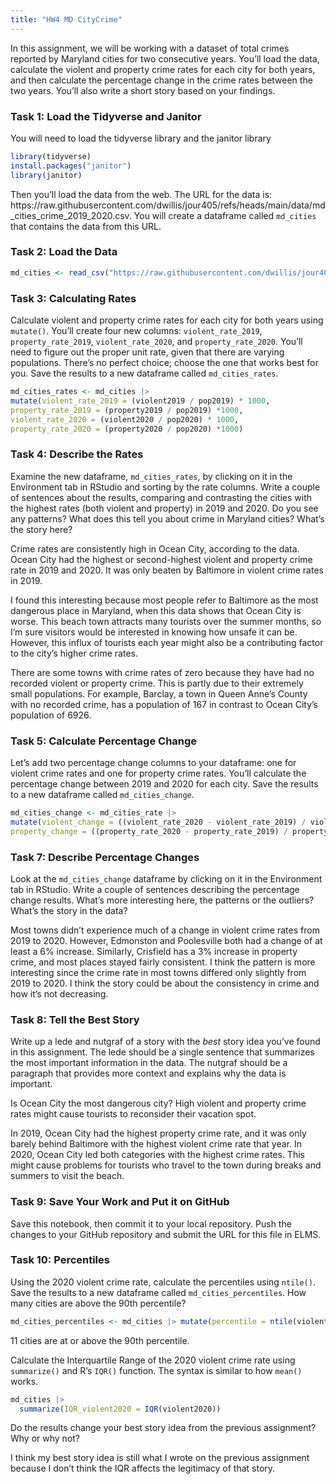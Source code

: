```yaml
---
title: "HW4 MD CityCrime"
---
```


In this assignment, we will be working with a dataset of total crimes reported by Maryland cities for two consecutive years. You'll load the data, calculate the violent and property crime rates for each city for both years, and then calculate the percentage change in the crime rates between the two years. You'll also write a short story based on your findings.

### Task 1: Load the Tidyverse and Janitor

You will need to load the tidyverse library and the janitor library

```r
library(tidyverse)
install.packages("janitor")
library(janitor)
```

Then you'll load the data from the web. The URL for the data is: https://raw.githubusercontent.com/dwillis/jour405/refs/heads/main/data/md_cities_crime_2019_2020.csv. You will create a dataframe called `md_cities` that contains the data from this URL.

### Task 2: Load the Data

```r
md_cities <- read_csv("https://raw.githubusercontent.com/dwillis/jour405/refs/heads/main/data/md_cities_crime_2019_2020.csv")
```
### Task 3: Calculating Rates

Calculate violent and property crime rates for each city for both years using `mutate()`. You'll create four new columns: `violent_rate_2019`, `property_rate_2019`, `violent_rate_2020`, and `property_rate_2020`. You'll need to figure out the proper unit rate, given that there are varying populations. There's no perfect choice; choose the one that works best for you. Save the results to a new dataframe called `md_cities_rates`.

```r

md_cities_rates <- md_cities |>
mutate(violent_rate_2019 = (violent2019 / pop2019) * 1000,
property_rate_2019 = (property2019 / pop2019) *1000,
violent_rate_2020 = (violent2020 / pop2020) * 1000,
property_rate_2020 = (property2020 / pop2020) *1000)

```

### Task 4: Describe the Rates

Examine the new dataframe, `md_cities_rates`, by clicking on it in the Environment tab in RStudio and sorting by the rate columns. Write a couple of sentences about the results, comparing and contrasting the cities with the highest rates (both violent and property) in 2019 and 2020. Do you see any patterns? What does this tell you about crime in Maryland cities? What's the story here?

Crime rates are consistently high in Ocean City, according to the data. Ocean City had the highest or second-highest violent and property crime rate in 2019 and 2020. It was only beaten by Baltimore in violent crime rates in 2019.

I found this interesting because most people refer to Baltimore as the most dangerous place in Maryland, when this data shows that Ocean City is worse. This beach town attracts many tourists over the summer months, so I’m sure visitors would be interested in knowing how unsafe it can be. However, this influx of tourists each year might also be a contributing factor to the city’s higher crime rates.

There are some towns with crime rates of zero because they have had no recorded violent or property crime. This is partly due to their extremely small populations. For example, Barclay, a town in Queen Anne's County with no recorded crime, has a population of 167 in contrast to Ocean City’s population of 6926.



### Task 5: Calculate Percentage Change

Let's add two percentage change columns to your dataframe: one for violent crime rates and one for property crime rates. You'll calculate the percentage change between 2019 and 2020 for each city. Save the results to a new dataframe called `md_cities_change`.

```r

md_cities_change <- md_cities_rate |>
mutate(violent_change = ((violent_rate_2020 - violent_rate_2019) / violent_rate_2019) * 100,
property_change = ((property_rate_2020 - property_rate_2019) / property_rate_2019) * 100)

```

### Task 7: Describe Percentage Changes

Look at the `md_cities_change` dataframe by clicking on it in the Environment tab in RStudio. Write a couple of sentences describing the percentage change results. What's more interesting here, the patterns or the outliers? What's the story in the data?

Most towns didn’t experience much of a change in violent crime rates from 2019 to 2020. However, Edmonston and Poolesville both had a change of at least a 6% increase. Similarly, Crisfield has a 3% increase in property crime, and most places stayed fairly consistent. I think the pattern is more interesting since the crime rate in most towns differed only slightly from 2019 to 2020. I think the story could be about the consistency in crime and how it’s not decreasing.

### Task 8: Tell the Best Story

Write up a lede and nutgraf of a story with the _best_ story idea you've found in this assignment. The lede should be a single sentence that summarizes the most important information in the data. The nutgraf should be a paragraph that provides more context and explains why the data is important.

Is Ocean City the most dangerous city? High violent and property crime rates might cause tourists to reconsider their vacation spot.

In 2019, Ocean City had the highest property crime rate, and it was only barely behind Baltimore with the highest violent crime rate that year. In 2020, Ocean City led both categories with the highest crime rates. This might cause problems for tourists who travel to the town during breaks and summers to visit the beach.


### Task 9: Save Your Work and Put it on GitHub

Save this notebook, then commit it to your local repository. Push the changes to your GitHub repository and submit the URL for this file in ELMS.

### Task 10: Percentiles

Using the 2020 violent crime rate, calculate the percentiles using `ntile()`. Save the results to a new dataframe called `md_cities_percentiles`. How many cities are above the 90th percentile?

```r

md_cities_percentiles <- md_cities |> mutate(percentile = ntile(violent2020, 100))

```

11 cities are at or above the 90th percentile.

Calculate the Interquartile Range of the 2020 violent crime rate using `summarize()` and R's `IQR()` function. The syntax is similar to how `mean()` works.

```r
md_cities |>
  summarize(IQR_violent2020 = IQR(violent2020))

```

Do the results change your best story idea from the previous assignment? Why or why not?

I think my best story idea is still what I wrote on the previous assignment because I don't think the IQR affects the legitimacy of that story.

